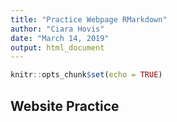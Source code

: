 ```yaml
---
title: "Practice Webpage RMarkdown"
author: "Ciara Hovis"
date: "March 14, 2019"
output: html_document
---
```


```r
knitr::opts_chunk$set(echo = TRUE)
```

## Website Practice

